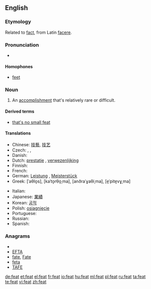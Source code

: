 ==English==

===Etymology===
Related to [[fact]], from Latin [[facere]].

===Pronunciation===
* {{rhymes|iːt}}

====Homophones====
* [[feet]]

===Noun===
{{en-noun}}

# An [[accomplishment]] that's relatively rare or difficult.

====Derived terms====
* [[that's no small feat]]

====Translations====
{{trans-top|An accomplishment that's relatively rare or difficult}}
* Chinese: [[技藝]], [[技艺]]
* Czech: {{t-|cs|čin|m}}, {{t-|cs|výkon|m}}, {{t-|cs|kousek|m}}
* Danish: {{t-|da|præstation|c}}
* Dutch: [[prestatie]] {{f}}, [[verwezenlijking]] {{f}}
* Finnish: {{t+|fi|saavutus}}
* French: {{t+|fr|exploit|m}}
* German: [[Leistung]] {{f}}, [[Meisterstück]] {{n}}
* Greek: {{t+|el|άθλος|m|sc=Grek}} [ˈaθlo̞s], {{t+|el|κατόρθωμα|n|sc=Grek}} [kaˈto̞rθo̞ˌma], {{t|el|ανδραγάθημα|n|sc=Grek}} [anðraˈɣaθiˌma], {{t|el|επίτευγμα|n|sc=Grek}} [e̞ˈpite̞vɣˌma]
{{trans-mid}}
* Italian: {{t+|it|abilità|f}}
* Japanese: [[業績]]
* Korean: [[공적]]
* Polish: [[osiągnięcie]]
* Portuguese: {{t+|pt|feito}}
* Russian: {{t|ru|подвиг|m|sc=Cyrl|tr=pódvig}}
* Spanish: {{t-|es|hazaña|f}}
{{trans-bottom}}

===Anagrams===
* {{alphagram|aeft}}
* [[EFTA#English|EFTA]]
* [[fate#English|fate]], [[Fate#English|Fate]]
* [[feta#English|feta]]
* [[TAFE#English|TAFE]]


[[de:feat]]
[[et:feat]]
[[el:feat]]
[[fr:feat]]
[[io:feat]]
[[hu:feat]]
[[ml:feat]]
[[pl:feat]]
[[ru:feat]]
[[ta:feat]]
[[te:feat]]
[[vi:feat]]
[[zh:feat]]